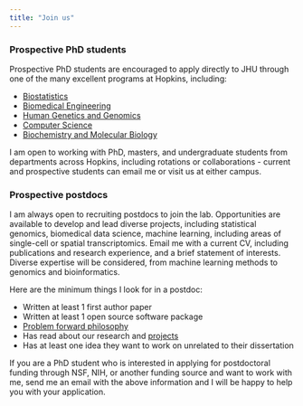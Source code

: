 ```yaml
---
title: "Join us"
---
```



### Prospective PhD students

Prospective PhD students are encouraged to apply directly to JHU through one of the many excellent programs at Hopkins, including: 

- [Biostatistics](https://publichealth.jhu.edu/departments/biostatistics)
- [Biomedical Engineering](https://www.bme.jhu.edu)
- [Human Genetics and Genomics](https://www.hopkinsmedicine.org/genetic-medicine/education-training/predoctoral-human-genetics)
- [Computer Science](https://www.cs.jhu.edu)
- [Biochemistry and Molecular Biology](https://publichealth.jhu.edu/departments/biochemistry-and-molecular-biology)
 
I am open to working with PhD, masters, and undergraduate students from departments across Hopkins, including rotations or collaborations - current and prospective students can email me or visit us at either campus.


### Prospective postdocs

I am always open to recruiting postdocs to join the lab. Opportunities are available to develop and lead diverse projects, including statistical genomics, biomedical data science, machine learning, including areas of single-cell or spatial transcriptomics. Email me with a current CV, including publications and research experience, and a brief statement of interests. Diverse expertise will be considered, from machine learning methods to genomics and bioinformatics.

Here are the minimum things I look for in a postdoc:

* Written at least 1 first author paper 
* Written at least 1 open source software package
* [Problem forward philosophy](https://simplystatistics.org/posts/2013-05-29-what-statistics-should-do-about-big-data-problem-forward-not-solution-backward/)
* Has read about our research and [projects](projects.qmd)
* Has at least one idea they want to work on unrelated to their dissertation

If you are a PhD student who is interested in applying for postdoctoral funding through NSF, NIH, or another funding source and want to work with me, send me an email with the above information and I will be happy to help you with your application. 